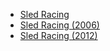 

*[[Media:SledRacing.swf|Sled Racing]]
*[[Media:SledRacing2006.swf|Sled Racing (2006)]]
*[[Media:SledRacing2012.swf|Sled Racing (2012)]]